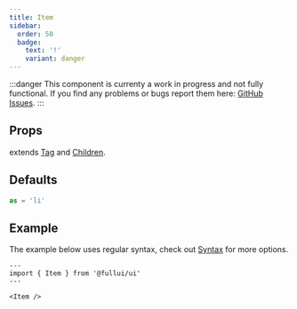 ```yaml
---
title: Item
sidebar: 
  order: 50
  badge:
    text: '!'
    variant: danger
---
```


:::danger
This component is currenty a work in progress and not fully functional. 
If you find any problems or bugs report them here: [GitHub Issues](https://github.com/fullui/ui/issues).
:::

## Props
extends [Tag](/utility/tag) and [Children](/utility/children).

## Defaults
```ts
as = 'li'
```

## Example
The example below uses regular syntax, check out [Syntax](/overview/syntax) for more options.

```astro live
---
import { Item } from '@fullui/ui'
---

<Item />
```